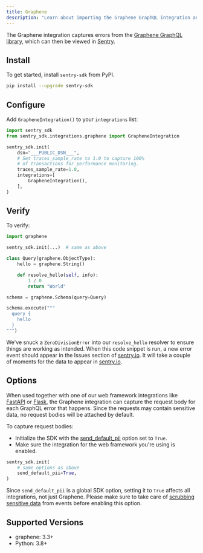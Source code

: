 ```yaml
---
title: Graphene
description: "Learn about importing the Graphene GraphQL integration and how it captures GraphQL errors."
---
```


The Graphene integration captures errors from the
[Graphene GraphQL library](https://graphene-python.org/), which can then be viewed
in [Sentry](https://sentry.io).

## Install

To get started, install `sentry-sdk` from PyPI.

```bash
pip install --upgrade sentry-sdk
```

## Configure

Add `GrapheneIntegration()` to your `integrations` list:

<SignInNote />

```python
import sentry_sdk
from sentry_sdk.integrations.graphene import GrapheneIntegration

sentry_sdk.init(
    dsn="___PUBLIC_DSN___",
    # Set traces_sample_rate to 1.0 to capture 100%
    # of transactions for performance monitoring.
    traces_sample_rate=1.0,
    integrations=[
        GrapheneIntegration(),
    ],
)
```

## Verify

To verify:

```python
import graphene

sentry_sdk.init(...)  # same as above

class Query(graphene.ObjectType):
    hello = graphene.String()

    def resolve_hello(self, info):
        1 / 0
        return "World"

schema = graphene.Schema(query=Query)

schema.execute("""
  query {
    hello
  }
""")
```

We've snuck a `ZeroDivisionError` into our `resolve_hello` resolver to ensure things are working as intended. When this
code snippet is run, a new error event should appear in the Issues section of
[sentry.io](https://sentry.io). It will take a couple of moments for the data to appear in [sentry.io](https://sentry.io).

## Options

When used together with one of our web framework integrations like
[FastAPI](/platforms/python/integrations/fastapi) or
[Flask](/platforms/python/integrations/flask), the Graphene
integration can capture the request body for each GraphQL error that happens.
Since the requests may contain sensitive data, no request bodies will be attached
by default.

To capture request bodies:

- Initialize the SDK with the
  [send_default_pii](/platforms/python/configuration/options/#send-default-pii)
  option set to `True`.
- Make sure the integration for the web framework you're using is enabled.

```python
sentry_sdk.init(
    # same options as above
    send_default_pii=True,
)
```

<Alert level="warning" title="Note">

Since `send_default_pii` is a global SDK option, setting it to `True` affects all
integrations, not just Graphene. Please make sure to take care of
[scrubbing sensitive data](/platforms/python/data-management/sensitive-data/)
from events before enabling this option.

</Alert>

## Supported Versions

- graphene: 3.3+
- Python: 3.8+
